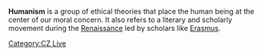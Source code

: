 {{subpages}}
'''Humanism''' is a group of ethical theories that place the human being at the center of our moral concern. It also refers to a literary and scholarly movement during the [[Renaissance]] led by scholars like [[Erasmus]].

[[Category:CZ Live]]